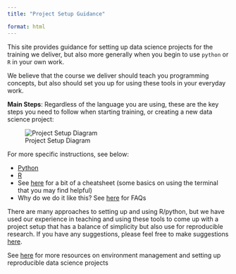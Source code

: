 ```yaml
---
title: "Project Setup Guidance"

format: html
---
```



This site provides guidance for setting up data science projects 
for the training we deliver, but also more generally when you 
begin to use `python` or `R` in your own work. 

We believe that the course we deliver should teach you programming
concepts, but also should set you up for using these 
tools in your everyday work.

**Main Steps**: Regardless of the language you are using, these are the key steps you need to follow
when starting training, or creating a new data science project:

![Project Setup Diagram](assets/workflow-setup.drawio.png)

For more specific instructions, see below:

- [Python](./pages/02-python.qmd)
- [R](./pages/03-R.qmd)
- See [here](./pages/04-terminal-cheatsheet.qmd) for a bit of a cheatsheet (some basics on using the terminal that you may find helpful)
- Why do we do it like this? See [here](./pages/05-FAQs.qmd) for FAQs 

There are many approaches to setting up and using R/python, 
but we have used our experience in teaching and using these 
tools to come up with a project setup that has a balance 
of simplicity but also use for reproducible research. If you
have any suggestions, please feel free to make suggestions
[here](https://github.com/Bristol-Training/data-science-project-setup/issues).

See [here](./pages/06-resources.qmd) for more resources on environment
management and setting up reproducible data science projects